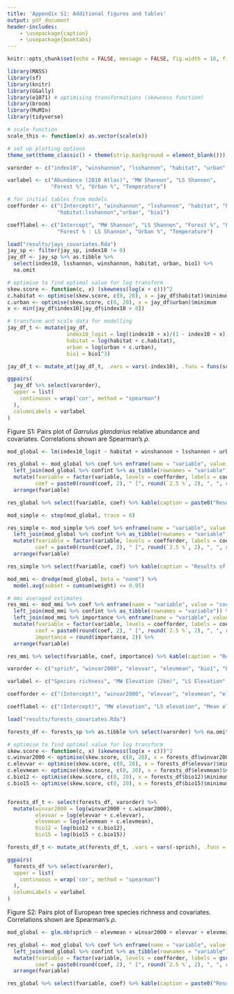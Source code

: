 ```yaml
---
title: 'Appendix S1: Additional figures and tables'
output: pdf_document
header-includes:
    - \usepackage{caption}
    - \usepackage{booktabs}
---
```


\renewcommand{\thetable}{S\arabic{table}}

```r
knitr::opts_chunk$set(echo = FALSE, message = FALSE, fig.width = 10, fig.height = 10)

library(MASS)
library(sf)
library(knitr)
library(GGally)
library(e1071) # optimising transformations (skewness function)
library(broom)
library(MuMIn)
library(tidyverse)

# scale function
scale_this <- function(x) as.vector(scale(x))

# set up plotting options
theme_set(theme_classic() + theme(strip.background = element_blank()))
```

```r
varorder <- c("index10", "winshannon", "lsshannon", "habitat", "urban", "bio1")

varlabel <- c("Abundance (2010 Atlas)", "MW Shannon", "LS Shannon", 
              "Forest %", "Urban %", "Temperature")

# for initial tables from models
coefforder <- c("(Intercept)", "winshannon", "lsshannon", "habitat", "habitat:winshannon",
                "habitat:lsshannon","urban", "bio1")

coefflabel <- c("Intercept", "MW Shannon", "LS Shannon", "Forest %", "Forest % : MW Shannon", 
                "Forest % : LS Shannon", "Urban %", "Temperature")

load("results/jays_covariates.Rda")
jay_sp <- filter(jay_sp, index10 != 0)
jay_df <- jay_sp %>% as.tibble %>% 
  select(index10, lsshannon, winshannon, habitat, urban, bio1) %>% 
  na.omit

# optimise to find optimal value for log transform
skew.score <- function(c, x) (skewness(log(x + c)))^2
c.habitat <- optimise(skew.score, c(0, 20), x = jay_df$habitat)$minimum
c.urban <- optimise(skew.score, c(0, 20), x = jay_df$urban)$minimum
x <- min(jay_df$index10[jay_df$index10 > 0])

# transform and scale data for modelling
jay_df_t <- mutate(jay_df, 
                   index10_logit = log((index10 + x)/(1 - index10 + x)),
                   habitat = log(habitat + c.habitat),
                   urban = log(urban + c.urban),
                   bio1 = bio1^3)

jay_df_t <- mutate_at(jay_df_t, .vars = vars(-index10), .funs = funs(scale_this))
```

```r
ggpairs(
  jay_df %>% select(varorder), 
  upper = list(
    continuous = wrap('cor', method = "spearman")
  ),
  columnLabels = varlabel
)
```

Figure S1: Pairs plot of *Garrulus glandarius* relative abundance and covariates. Correlations shown are Spearman's $\rho$.

```r
mod_global <- lm(index10_logit ~ habitat + winshannon + lsshannon + urban + bio1 + habitat:lsshannon + habitat:winshannon, data = jay_df_t, na.action = na.fail)

res_global <- mod_global %>% coef %>% enframe(name = "variable", value = "coef") %>%
  left_join(mod_global %>% confint %>% as_tibble(rownames = "variable")) %>%
  mutate(fvariable = factor(variable, levels = coefforder, labels = coefflabel),
         coef = paste0(round(coef, 2), " [", round(`2.5 %`, 2), ", ", round(`97.5 %`, 2), "]")) %>%
  arrange(fvariable) 

res_global %>% select(fvariable, coef) %>% kable(caption = paste0("Results of the global model for relative abundance of \\textit{Garrulus glandarius}."), col.names = c("Variable", "Estimate [95 % confidence interval]"), align = c("l", "r"), format = "latex", longtable = FALSE, booktabs = TRUE)

mod_simple <- step(mod_global, trace = 0)

res_simple <- mod_simple %>% coef %>% enframe(name = "variable", value = "coef") %>%
  left_join(mod_global %>% confint %>% as_tibble(rownames = "variable")) %>%
  mutate(fvariable = factor(variable, levels = coefforder, labels = coefflabel),
         coef = paste0(round(coef, 2), " [", round(`2.5 %`, 2), ", ", round(`97.5 %`, 2), "]")) %>%
  arrange(fvariable)

res_simple %>% select(fvariable, coef) %>% kable(caption = "Results of the parsimonious model for relative abundance of \\textit{Garrulus glandarius}.", col.names = c("Variable", "Estimate [95 % confidence interval]"), align = c("l", "r"), format = "latex", longtable = FALSE, booktabs = TRUE)

mod_mmi <- dredge(mod_global, beta = "none") %>% 
  model.avg(subset = cumsum(weight) <= 0.95)

# mmi averaged estimates
res_mmi <- mod_mmi %>% coef %>% enframe(name = "variable", value = "coef") %>%
  left_join(mod_mmi %>% confint %>% as_tibble(rownames = "variable")) %>%
  left_join(mod_mmi %>% importance %>% enframe(name = "variable", value = "importance")) %>% 
  mutate(fvariable = factor(variable, levels = coefforder, labels = coefflabel),
         coef = paste0(round(coef, 2), " [", round(`2.5 %`, 2), ", ", round(`97.5 %`, 2), "]"),
         importance = round(importance, 2)) %>%
  arrange(fvariable)

res_mmi %>% select(fvariable, coef, importance) %>% kable(caption = "Results of the model averaging for relative abundance of \\textit{Garrulus glandarius}.", col.names = c("Variable", "Estimate [95 % confidence interval]", "Variable Importance"), align = c("l", "r", "r"), format = "latex", longtable = FALSE, booktabs = TRUE)
```

```r
varorder <- c("sprich", "winvar2000", "elevvar", "elevmean", "bio1", "bio12", "bio15")

varlabel <- c("Species richness", "MW Elevation (2km)", "LS Elevation", "Mean Elevation", "Temperature", "Precipitation", "Precip. seasonality")

coefforder <- c("(Intercept)", "winvar2000", "elevvar", "elevmean", "elevmean:winvar2000", "elevmean:elevvar", "bio1", "bio12", "bio15", "I(bio1^2)", "I(bio12^2)")

coefflabel <- c("(Intercept)", "MW elevation", "LS elevation", "Mean elevation", "Mean elevation : MW elevation", "Mean elevation : LS elevation", "Temperature", "Precipitation", "Precipitation\nseasonality", "Temperature\n(quadratic)", "Precipitation\n(quadratic)")

load("results/forests_covariates.Rda")

forests_df <- forests_sp %>% as.tibble %>% select(varorder) %>% na.omit

# optimise to find optimal value for log transform
skew.score <- function(c, x) (skewness(log(x + c)))^2
c.winvar2000 <- optimise(skew.score, c(0, 20), x = forests_df$winvar2000)$minimum
c.elevvar <- optimise(skew.score, c(0, 20), x = forests_df$elevvar)$minimum
c.elevmean <- optimise(skew.score, c(0, 20), x = forests_df$elevmean)$minimum
c.bio12 <- optimise(skew.score, c(0, 20), x = forests_df$bio12)$minimum
c.bio15 <- optimise(skew.score, c(0, 20), x = forests_df$bio15)$minimum


forests_df_t <- select(forests_df, varorder) %>% 
  mutate(winvar2000 = log(winvar2000 + c.winvar2000),
         elevvar = log(elevvar + c.elevvar),
         elevmean = log(elevmean + c.elevmean),
         bio12 = log(bio12 + c.bio12),
         bio15 = log(bio15 + c.bio15))

forests_df_t <- mutate_at(forests_df_t, .vars = vars(-sprich), .funs = funs(scale_this))
```

```r
ggpairs(
  forests_df %>% select(varorder), 
  upper = list(
    continuous = wrap('cor', method = "spearman")
  ),
  columnLabels = varlabel
)
```

Figure S2: Pairs plot of European tree species richness and covariates. Correlations shown are Spearman's $\rho$.

```r
mod_global <- glm.nb(sprich ~ elevmean + winvar2000 + elevvar + elevmean:winvar2000 + elevmean:elevvar + bio1 + I(bio1^2) + bio12 + I(bio12^2) + bio15, data = forests_df_t, na.action = na.fail)

res_global <- mod_global %>% coef %>% enframe(name = "variable", value = "coef") %>%
  left_join(mod_global %>% confint %>% as_tibble(rownames = "variable")) %>%
  mutate(fvariable = factor(variable, levels = coefforder, labels = gsub("\n", " ", coefflabel)),
         coef = paste0(round(coef, 2), " [", round(`2.5 %`, 2), ", ", round(`97.5 %`, 2), "]")) %>%
  arrange(fvariable) 

res_global %>% select(fvariable, coef) %>% kable(caption = paste0("Results of the global model for European tree species richness."), col.names = c("Variable", "Estimate [95 % confidence interval]"), align = c("l", "r"), format = "latex", longtable = FALSE, booktabs = TRUE)
```

